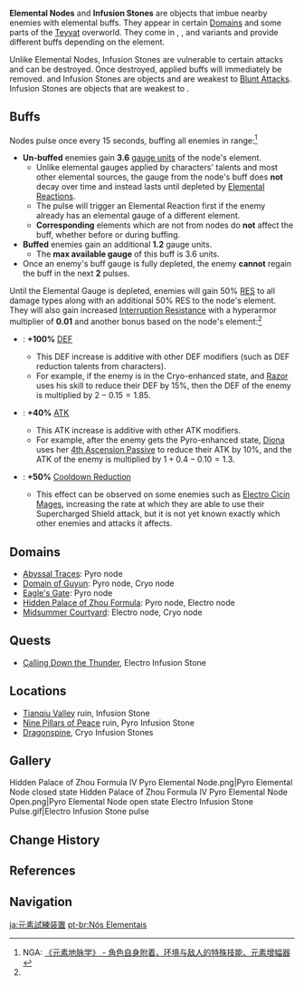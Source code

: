 {{See Also|Enhanced Pneumousia Amplifier}}
{{Terminology Infobox
|image        = Electro Infusion Stone Pulse.gif
|caption      = Electro Infusion Stone
|type         = Combat
|type2        = Game Systems
}}
'''Elemental Nodes''' and '''Infusion Stones''' are objects that imbue nearby enemies with elemental buffs. They appear in certain [[Domains]] and some parts of the [[Teyvat]] overworld. They come in {{Cryo}}, {{Electro}}, and {{Pyro}} variants and provide different buffs depending on the element.

Unlike Elemental Nodes, Infusion Stones are vulnerable to certain attacks and can be destroyed. Once destroyed, applied buffs will immediately be removed. {{Pyro}} and {{Electro}} Infusion Stones are {{Geo}} objects and are weakest to [[Blunt Attack]]s. {{Cryo}} Infusion Stones are {{Cryo}} objects that are weakest to {{Pyro}}.

==Buffs==
{{See also|Elemental Gauge Theory}}
Nodes pulse once every 15 seconds, buffing all enemies in range:<ref name="Node Element Buffs">NGA: [https://ngabbs.com/read.php?tid=27153300&_ff=650 《元素地脉学》 - 角色自身附着、环境与敌人的特殊技能、元素增幅器]</ref>
* '''Un-buffed''' enemies gain '''3.6''' [[gauge unit]]s of the node's element.
** Unlike elemental gauges applied by characters' talents and most other elemental sources, the gauge from the node's buff does '''not''' decay over time and instead lasts until depleted by [[Elemental Reactions]].
** The pulse will trigger an Elemental Reaction first if the enemy already has an elemental gauge of a different element.
** '''Corresponding''' elements which are not from nodes do '''not''' affect the buff, whether before or during buffing.
* '''Buffed''' enemies gain an additional '''1.2''' gauge units.
** The '''max available gauge''' of this buff is 3.6 units.
* Once an enemy's buff gauge is fully depleted, the enemy '''cannot''' regain the buff in the next '''2''' pulses.

Until the Elemental Gauge is depleted, enemies will gain 50% [[RES]] to all damage types along with an additional 50% RES to the node's element. They will also gain increased [[Interruption Resistance]] with a hyperarmor multiplier of '''0.01''' and another bonus based on the node's element:<ref name="Node Element Buffs" />

*{{Cryo}}: '''+100%''' [[DEF]]
**This DEF increase is additive with other DEF modifiers (such as DEF reduction talents from characters).
**For example, if the enemy is in the Cryo-enhanced state, and [[Razor]] uses his skill to reduce their DEF by 15%, then the DEF of the enemy is multiplied by <math>2 - 0.15 = 1.85</math>.

*{{Pyro}}: '''+40%''' [[ATK]]
**This ATK increase is additive with other ATK modifiers.
**For example, after the enemy gets the Pyro-enhanced state, [[Diona]] uses her [[Drunkards' Farce|4th Ascension Passive]] to reduce their ATK by 10%, and the ATK of the enemy is multiplied by <math>1 + 0.4 - 0.10 = 1.3</math>.

*{{Electro}}: '''+50%''' [[Cooldown Reduction]]
**This effect can be observed on some enemies such as [[Electro Cicin Mage]]s, increasing the rate at which they are able to use their Supercharged Shield attack, but it is not yet known exactly which other enemies and attacks it affects.

==Domains==
*[[Abyssal Traces]]: Pyro node
*[[Domain of Guyun]]: Pyro node, Cryo node
*[[Eagle's Gate]]: Pyro node
*[[Hidden Palace of Zhou Formula]]: Pyro node, Electro node
*[[Midsummer Courtyard]]: Electro node, Cryo node

==Quests==
*[[Calling Down the Thunder]], Electro Infusion Stone

==Locations==
*[[Tianqiu Valley]] ruin, Infusion Stone
*[[Nine Pillars of Peace]] ruin, Pyro Infusion Stone
*[[Dragonspine]], Cryo Infusion Stones

==Gallery==
<gallery>
Hidden Palace of Zhou Formula IV Pyro Elemental Node.png|Pyro Elemental Node closed state
Hidden Palace of Zhou Formula IV Pyro Elemental Node Open.png|Pyro Elemental Node open state
Electro Infusion Stone Pulse.gif|Electro Infusion Stone pulse
</gallery>

==Change History==
{{Change History|1.0}}

==References==
{{Reflist}}

==Navigation==
{{Element Navbox|state=collapsed}}
{{Combat Navbox}}

[[ja:元素試練装置]]
[[pt-br:Nós Elementais]]